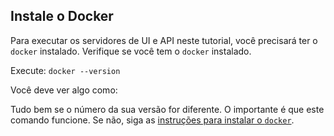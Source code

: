 
## Instale o Docker

Para executar os servidores de UI e API neste tutorial, você precisará ter o `docker` instalado.
Verifique se você tem o `docker` instalado.

Execute: `docker --version`

Você deve ver algo como:

<DockerVersionOutput />

Tudo bem se o número da sua versão for diferente. O importante é que este comando funcione.
Se não, siga as [instruções para instalar o `docker`](https://docs.docker.com/get-docker/).